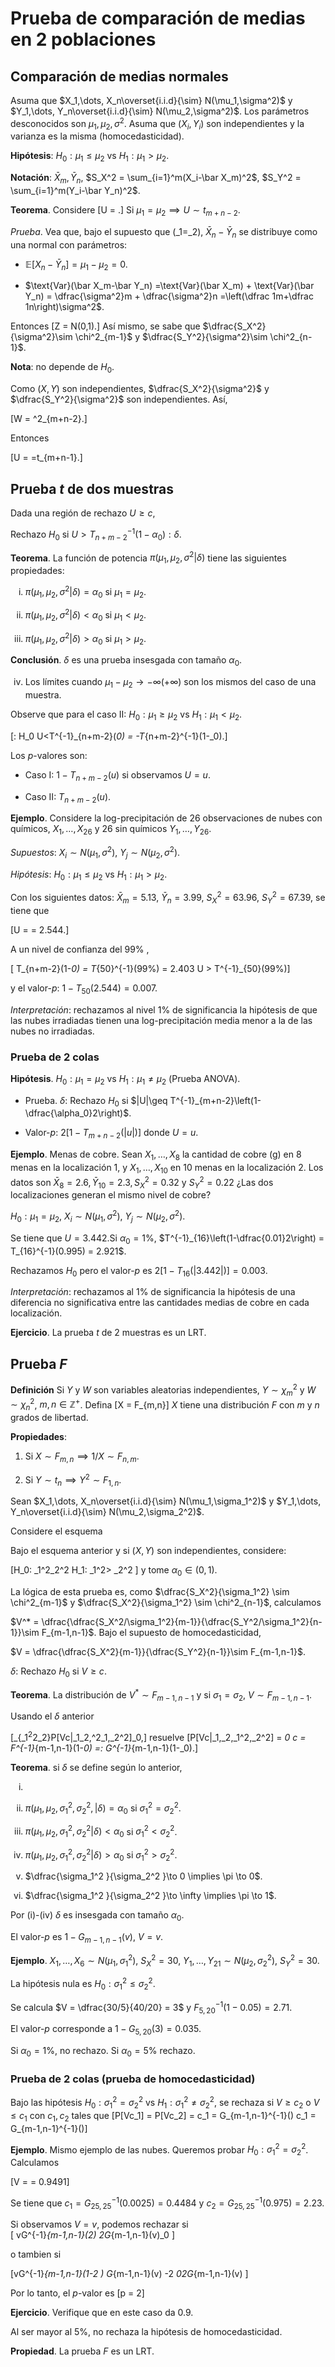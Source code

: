
# Prueba de comparación de medias en 2 poblaciones

## Comparación de medias normales

Asuma que $X_1,\dots, X_n\overset{i.i.d}{\sim} N(\mu_1,\sigma^2)$ y $Y_1,\dots, Y_n\overset{i.i.d}{\sim} N(\mu_2,\sigma^2)$. Los parámetros desconocidos son $\mu_1,\mu_2,\sigma^2$. Asuma que $(X_i,Y_i)$ son independientes y la varianza es la misma (homocedasticidad).

**Hipótesis**: $H_0: \mu_1\leq\mu_2$ vs  $H_1: \mu_1>\mu_2$.

**Notación**: $\bar X_m,\bar Y_n$, $S_X^2 = \sum_{i=1}^m(X_i-\bar X_m)^2$, $S_Y^2 = \sum_{i=1}^m(Y_i-\bar Y_n)^2$.

**Teorema**. Considere 
\[U = \dfrac{(m+n-2)^{1/2}(\bar X_m-\bar Y_n)}{\left(\dfrac 1m+\dfrac 1n\right)^{1/2}(S_X^2+S_Y^2)^{1/2}}.\]
Si $\mu_1=\mu_2 \implies U\sim t_{m+n-2}.$

*Prueba*. Vea que, bajo el supuesto que \(\mu_1=\mu_2\), $\bar X_n-\bar Y_n$ se distribuye como una normal con parámetros:

* $\mathbb E[X_n-\bar Y_n] = \mu_1-\mu_2 =0$.

* $\text{Var}(\bar X_m-\bar Y_n) =\text{Var}(\bar X_m) + \text{Var}(\bar Y_n) = \dfrac{\sigma^2}m + \dfrac{\sigma^2}n =\left(\dfrac 1m+\dfrac 1n\right)\sigma^2$.

Entonces
\[Z = \dfrac{\bar X_m-\bar Y_n}{\sigma\left(\dfrac 1m+\dfrac 1n\right)^{1/2}}\underset{\mu_1 =\mu_2}{\sim} N(0,1).\]
Así mismo, se sabe que $\dfrac{S_X^2}{\sigma^2}\sim \chi^2_{m-1}$ y  $\dfrac{S_Y^2}{\sigma^2}\sim \chi^2_{n-1}$.

**Nota**: no depende de $H_0$.

Como $(X,Y)$ son independientes, $\dfrac{S_X^2}{\sigma^2}$ y $\dfrac{S_Y^2}{\sigma^2}$ son independientes. Así,

\[W = \dfrac{S_X^2+S_Y^2}{\sigma^2} \sim \chi^2_{m+n-2}.\]

Entonces

\[U = \dfrac{Z}{\sqrt{\dfrac W{m+n-2}}}=\dfrac{\dfrac{\bar X_m-\bar Y_n}{\sigma\left(\dfrac 1m+\dfrac 1n\right)^{1/2}}}{\sqrt{\dfrac 1{m+n-2}\left(\dfrac{S_X^2+S_Y^2}{\sigma^2}\right)}}\sim t_{m+n-1}.\]

## Prueba $t$ de dos muestras

Dada una región de rechazo $U\geq c$,
\begin{align*}
\sup_{\mu_1\leq \mu_2}\mathbb P[U\geq c|\mu_1,\mu_2,\sigma^2]\leq \alpha_0 & \implies \mathbb P[U\geq c|\mu_1=\mu_2,\sigma^2] = 1-T_{n+m-2}(c) \leq \alpha_0 \\
& \implies c = T_{n+m-2}^{-1}(1-\alpha_0)
\end{align*}

Rechazo $H_0$ si $U> T_{n+m-2}^{-1}(1-\alpha_0): \delta$.

**Teorema**. La función de potencia $\pi(\mu_1,\mu_2,\sigma^2|\delta)$ tiene las siguientes propiedades:

i. $\pi(\mu_1,\mu_2,\sigma^2|\delta) = \alpha_0$ si $\mu_1 = \mu_2$.

ii. $\pi(\mu_1,\mu_2,\sigma^2|\delta) < \alpha_0$ si $\mu_1 < \mu_2$.

iii. $\pi(\mu_1,\mu_2,\sigma^2|\delta) > \alpha_0$ si $\mu_1 > \mu_2$.

**Conclusión**. $\delta$ es una prueba insesgada con tamaño $\alpha_0$.

iv. Los límites cuando $\mu_1-\mu_2\to -\infty (+\infty)$ son los mismos del caso de una muestra.

Observe que para el caso II: $H_0: \mu_1\geq\mu_2$ vs  $H_1: \mu_1<\mu_2$.

\[\delta: \text{Rechazo } H_0 \text{ si } U<T^{-1}_{n+m-2}(\alpha_0) = -T_{n+m-2}^{-1}(1-\alpha_0).\]

Los *p*-valores son:

* Caso I: $1-T_{n+m-2}(u)$ si observamos $U = u$.

* Caso II: $T_{n+m-2}(u)$.


**Ejemplo**. Considere la log-precipitación de 26 observaciones de nubes con químicos, $X_1,\dots,X_{26}$ y 26 sin químicos $Y_1,\dots,Y_{26}$.

*Supuestos*: $X_i\sim N(\mu_1,\sigma^2)$, $Y_j\sim N(\mu_2,\sigma^2)$.

*Hipótesis*:  $H_0: \mu_1\leq\mu_2$ vs  $H_1: \mu_1>\mu_2$.

Con los siguientes datos: $\bar X_m = 5.13$, $\bar Y_n = 3.99$, $S_X^2 = 63.96$, $S_Y^2=67.39$, se tiene que

\[U = \dfrac{50^{1/2}(5.13-3.99)}{\left(\dfrac{1}{26}+\dfrac{1}{26}\right)^{1/2}(63.96+67.39)^{1/2}} = 2.544.\]

A un nivel de confianza del 99% ,

\[ T_{n+m-2}(1-\alpha_0) = T_{50}^{-1}(99\%) = 2.403 \implies U > T^{-1}_{50}(99\%)\]

y el valor-*p*: $1-T_{50}(2.544) = 0.007$.

*Interpretación*: rechazamos al nivel 1% de significancia la hipótesis de que las nubes irradiadas tienen una log-precipitación media menor a la de las nubes no irradiadas.

### Prueba de 2 colas

**Hipótesis**. $H_0: \mu_1=\mu_2$ vs  $H_1: \mu_1\ne\mu_2$ (Prueba ANOVA).

* Prueba. $\delta:$ Rechazo $H_0$ si $|U|\geq T^{-1}_{m+n-2}\left(1-\dfrac{\alpha_0}2\right)$.

* Valor-*p*: $2[1-T_{m+n-2}(|u|)]$ donde $U=u$.

**Ejemplo**. Menas de cobre. Sean $X_1,\dots,X_8$ la cantidad de cobre (g) en 8 menas en la localización 1, y $X_1,\dots,X_{10}$ en 10 menas en la localización 2. Los datos son $\bar X_8 = 2.6,\bar Y_{10} = 2.3, S_X^2 = 0.32$ y $S_Y^2=0.22$ ¿Las dos localizaciones generan el mismo nivel de cobre?

$H_0: \mu_1=\mu_2$, $X_i\sim N(\mu_1,\sigma^2)$, $Y_j\sim N(\mu_2,\sigma^2)$. 

Se tiene que $U = 3.442$.Si $\alpha_0 = 1\%$, $T^{-1}_{16}\left(1-\dfrac{0.01}2\right) = T_{16}^{-1}(0.995) = 2.921$.

Rechazamos $H_0$ pero el valor-*p* es $2[1-T_{16}(|3.442|)] = 0.003$.

*Interpretación*: rechazamos al 1% de significancia la hipótesis de una diferencia no significativa entre las cantidades medias de cobre en cada localización.

**Ejercicio**. La prueba $t$ de 2 muestras es un LRT.

## Prueba $F$
**Definición** Si $Y$ y $W$ son variables aleatorias independientes, $Y\sim \chi^2_m$ y $W\sim \chi ^2_n$, $m,n\in \mathbb Z^+$. Defina
\[X = \dfrac{Y/m}{W/n}\sim F_{m,n}\]
$X$ tiene una distribución $F$ con $m$ y $n$ grados de libertad.

**Propiedades**:

1. Si $X\sim F_{m,n} \implies 1/X\sim F_{n,m}$.

2. Si $Y\sim t_n \implies Y^2\sim F_{1,n}$.

Sean  $X_1,\dots, X_n\overset{i.i.d}{\sim} N(\mu_1,\sigma_1^2)$ y $Y_1,\dots, Y_n\overset{i.i.d}{\sim} N(\mu_2,\sigma_2^2)$.

Considere el esquema
\begin{align*}
U\sim t_{n-1}\text{  }& \quad \quad U^2\sim F_{1,n-1}\\
H_0: \mu=\mu_0\text{  } & \Leftrightarrow \text{  }  H_0: \mu=\mu_0 \\
|U|\geq |c|\text{  } & \quad \quad  U^2\geq c^* 
\end{align*}

Bajo el esquema anterior y si $(X,Y)$ son independientes, considere:

\[H_0: \sigma_1^2\leq \sigma_2^2 \text { vs } H_1: \sigma_1^2> \sigma_2^2 \]
y tome $\alpha_0 \in (0,1)$.

La lógica de esta prueba es, como $\dfrac{S_X^2}{\sigma_1^2} \sim \chi^2_{m-1}$ y $\dfrac{S_X^2}{\sigma_1^2} \sim \chi^2_{n-1}$, calculamos

$V^* = \dfrac{\dfrac{S_X^2/\sigma_1^2}{m-1}}{\dfrac{S_Y^2/\sigma_1^2}{n-1}}\sim F_{m-1,n-1}$.
Bajo el supuesto de homocedasticidad,

$V = \dfrac{\dfrac{S_X^2}{m-1}}{\dfrac{S_Y^2}{n-1}}\sim F_{m-1,n-1}$.

$\delta:$ Rechazo $H_0$ si $V\geq c$.

**Teorema**. La distribución de $V^*\sim F_{m-1,n-1}$ y si $\sigma_1=\sigma_2$, $V \sim F_{m-1,n-1}$.

Usando el $\delta$ anterior

\[\sup_{\sigma_1^2\leq\sigma^2_2}\mathbb P[V\geq c|\mu_1\mu_2,\sigma^2_1,\sigma_2^2]\leq \alpha_0,\]
resuelve
\[\mathbb P[V\geq c|\mu_1,\mu_2,\sigma_1^2,\sigma_2^2] = \alpha_0 \implies c = F^{-1}_{m-1,n-1}(1-\alpha_0) =: G^{-1}_{m-1,n-1}(1-\alpha_0).\]

**Teorema**. si $\delta$ se define según lo anterior, 

i. \begin{align*}
\pi(\mu_1,\mu_2,\sigma_1^2,\sigma_2^2|\delta) & = \mathbb P[V\geq G^{-1}_{m-1,n-1}(1-\alpha_0)]\\
& = \mathbb P\bigg[V^* \geq \dfrac{\sigma_2^2}{\sigma_1^2}c\bigg]\\
& = 1-G_{m-1,n-1}\left(\dfrac{\sigma_2^2}{\sigma_1^2}c\right)
\end{align*}

ii. $\pi(\mu_1,\mu_2,\sigma_1^2,\sigma_2^2,|\delta) = \alpha_0$ si $\sigma_1^2 = \sigma_2^2$.

iii. $\pi(\mu_1,\mu_2,\sigma_1^2,\sigma_2^2|\delta) < \alpha_0$ si $\sigma_1^2 < \sigma_2^2$.

iv. $\pi(\mu_1,\mu_2,\sigma_1^2,\sigma_2^2|\delta) > \alpha_0$ si $\sigma_1^2 > \sigma_2^2$.

v. $\dfrac{\sigma_1^2 }{\sigma_2^2 }\to 0 \implies \pi \to 0$.

vi. $\dfrac{\sigma_1^2 }{\sigma_2^2 }\to \infty \implies \pi \to 1$.

Por (i)-(iv) $\delta$ es insesgada con tamaño $\alpha_0$.

El valor-*p* es $1-G_{m-1,n-1}(v)$, $V=v$.

**Ejemplo**. $X_1,\dots,X_{6}\sim N(\mu_1,\sigma_1^2)$, $S_X ^2 =30$, $Y_1,\dots,Y_{21}\sim N(\mu_2,\sigma_2^2)$, $S_Y^2=30$.

La hipótesis nula es $H_0: \sigma_1^2\leq \sigma_2^2$.

Se calcula $V = \dfrac{30/5}{40/20} = 3$ y $F^{-1}_{5,20}(1-0.05) = 2.71.$

El valor-*p* corresponde a $1-G_{5,20}(3) = 0.035.$

Si $\alpha_0 = 1\%$, no rechazo. Si $\alpha_0 = 5\%$ rechazo. 

### Prueba de 2 colas (prueba de homocedasticidad)

Bajo las hipótesis $H_0: \sigma^2_1=\sigma^2_2$ vs  $H_1: \sigma^2_1\ne\sigma^2_2$, se rechaza si $V\geq c_2$ o $V\leq c_1$ con $c_1,c_2$ tales que 
\[\mathbb P[V\leq c_1] = \dfrac{\alpha_0}{2} \text{ y } \mathbb P[V\geq c_2] = \dfrac{\alpha_0}{2} \implies c_1 = G_{m-1,n-1}^{-1}\left(\dfrac{\alpha_0}{2}\right) c_1 = G_{m-1,n-1}^{-1}\left(\dfrac{\alpha_0}{2}\right)\]

**Ejemplo**. Mismo ejemplo de las nubes. Queremos probar $H_0:\sigma_1^2 = \sigma_2^2$. Calculamos

\[V = \dfrac{\dfrac{63.96}{25}}{\dfrac{67.39}{25}} = 0.9491\]

Se tiene que $c_1 = G^{-1}_{25,25}(0.0025) = 0.4484$ y $c_2 = G^{-1}_{25,25}(0.975) = 2.23$.


Si observamos $V=v$, podemos rechazar si  
\[
v\leq G^{-1}_{m-1,n-1}\left(\dfrac{\alpha_0}2\right) \implies 2G_{m-1,n-1}(v)\leq \alpha_0
\]

o tambien si

\[v\geq G^{-1}_{m-1,n-1}\left(1-\dfrac{\alpha_0}2 \right) \implies G_{m-1,n-1}(v) \geq 1-\dfrac{\alpha_0}2 \implies \alpha_0\geq 2G_{m-1,n-1}(v) \]

Por lo tanto, el *p*-valor es
\[\text{valor-}p = 2\min[1-G_{m-1,n-1}(v), G_{m-1,n-1}(v)]\]

**Ejercicio**. Verifique que en este caso da 0.9. 

Al ser mayor al 5%, no rechaza la hipótesis de homocedasticidad.

**Propiedad**. La prueba $F$ es un LRT.


